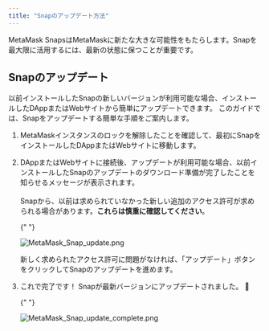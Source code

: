```yaml
---
title: "Snapのアップデート方法"
---
```


MetaMask SnapsはMetaMaskに新たな大きな可能性をもたらします。Snapを最大限に活用するには、最新の状態に保つことが重要です。

## Snapのアップデート

以前インストールしたSnapの新しいバージョンが利用可能な場合、インストールしたDAppまたはWebサイトから簡単にアップデートできます。 このガイドでは、Snapをアップデートする簡単な手順をご案内します。

1. MetaMaskインスタンスのロックを解除したことを確認して、最初にSnapをインストールしたDAppまたはWebサイトに移動します。

2. DAppまたはWebサイトに接続後、アップデートが利用可能な場合、以前インストールしたSnapのアップデートのダウンロード準備が完了したことを知らせるメッセージが表示されます。\
    \
    Snapから、以前は求められていなかった新しい追加のアクセス許可が求められる場合があります。**これらは慎重に確認してください**。

   {" "}

   <div class="center-container">
     <div class="img-small">
       <img
         src={
           require("../../../../../img/metamask-snaps/how-to-update-a-snap/MetaMask_Snap_update.png")
             .default
         }
         alt="MetaMask_Snap_update.png"
       />
     </div>
   </div>

   新しく求められたアクセス許可に問題がなければ、「アップデート」ボタンをクリックしてSnapのアップデートを進めます。

3. これで完了です！ Snapが最新バージョンにアップデートされました。 🚀

   {" "}

   <div class="center-container">
     <div class="img-small">
       <img
         src={
           require("../../../../../img/metamask-snaps/how-to-update-a-snap/MetaMask_Snap_update_complete.png")
             .default
         }
         alt="MetaMask_Snap_update_complete.png"
       />
     </div>
   </div>
